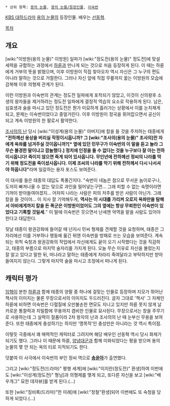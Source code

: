  * 상위 항목: [[용의 눈물]], [[용의 눈물/등장인물]], [[이숙번]]

[[KBS 대하드라마]] [[용의 눈물]]의 등장인물. 배우는 [[선동혁]].

[[목차]]
== 개요 ==
[wiki:"이방원(용의 눈물)" 이방원] 일파가 [wiki:"정도전(용의 눈물)" 정도전]에 맞설 세력을 규합하는 과정에서 [[하륜]]과 만나게 되는 것으로 처음 등장하게 된다. 이 때는 하륜에게 거부의 뜻을 밝혔으며, 이후 이방원이 직접 찾아오자 역시 자신은 그 누구의 편도 아니라 말하는 것으로 거절한다. 그러나 자신 앞에 직접 무릎까지 꿇는 이방원의 모습에 감복해 이후 의형제 관계가 된다.

이런 이방원과 이숙번의 관계는 정도전 일파에게 포착되기 않았고, 이것이 신의왕후 소생의 왕자들을 제거하려는 정도전 일파에게 결정적 역습의 요소로 작용하게 된다. 남은, 심효생과 술을 마시고 있던 정도전은 뭔가 미묘하게 흘러가는 상황에서 이를 눈치채게 되고, 문제는 이숙번이었다고 중얼거린다. 이후 이방원이 정국을 휘어잡으면서 공신이 되고 계속 이방원의 한 팔로서 활약한다.

[[조사의의 난]] 당시 [wiki:"이성계(용의 눈물)" 아버지]에 칼을 들 것을 주저하는 태종에게 '''"전하께선 용상을 버리실 작정이시옵니까? 그 [wiki:"조사의(용의 눈물)" 조사의]란 자에게 옥좌를 넘겨주실 것이옵니까?[* 옆에 있던 민무구가 이숙번의 이 말을 듣고 놀라 그 무슨 불경한 말이냐고 깜놀했다.] 정치에 인정을 둘 수 없다는 것을 누구보다 잘 아는 전하이시옵니다! 죽이지 않으면 죽게 되어 있사옵니다. 무인년에 전하께선 정씨의 나라를 막기 위해 정도전을 죽이셨사옵니다. 이제 조씨의 나라를 막기 위해 전하께서 다시 나서셔야 하옵니다"'''라며 일갈하는 용자 포스도 보여준다.

이 대사를 들은 태종의 대답도 폭풍간지다. "숙번이 네놈은 참으로 무서운 놈이로구나, 도저히 빠져나올 수 없는 덫으로 과인을 밀어넣는구먼... 그래 피할 수 없는 숙명이라면 기꺼이 받아들여야겠지... 어차피 나라는 사람은 피의 저주를 받은 사람이 아닌가. 그래 칼을 들 것이야... 이 지사 잘 기억해두게, '''역사는 이 시대를 가리켜 오로지 옥좌만을 탐해서 아비에게까지 칼을 든 폭군은 이방원이었어도 그의 옆에는 항상 무뢰한인 이숙번이 있었다고 기록할 것일세.'''" 이 말에 이숙번은 웃으면서 난세엔 악역을 맡을 사람도 있어야 한다고 대답한다.

뒷날 태종이 왕권강화에 들어갈 때 넌지시 민씨 형제를 견제할 것을 요청하며, 태종은 그 자리에선 이를 거부하나 행동에 옮긴 뒤엔 이숙번을 방패로 쓰는 모습을 보여준다. 계속되는 외척 숙청과 왕권강화의 작업에서 자신에게도 끝이 오기 시작했다는 것을 직감하고, 태종의 부름으로 마지막 술자리를 가지게 된다. 오늘 무슨 이유로 자신을 불렀는지 잘 알고 있다고 말한 뒤, 떠나라고 말하는 태종에게 차라리 죽여달라고 부탁하지만 받아들여지지 않는다. 그렇게 마지막 술을 마시고 조정에서 떠나게 된다.

== 캐릭터 평가 ==
[[임혁]]이 분한 [[하륜]]과 함께 태종의 양팔 중 하나에 걸맞는 인물로 등장하며 지모가 뛰어난 책사의 이미지는 물론 무장으로서의 이미지도 두드러진다. 글자 그대로 '책사' 그 자체인 하륜에 비하면 이숙번은 다혈질에 오만불손한 면모도 지니고 있지만 하륜 못지 않게 날카로운 통찰력과 치밀함에 무용까지 겸비한 인물로 묘사된다. 무장으로서는 창을 주무기로 사용하는데 그 실력이 절품이라 2차 왕자의 난과 조사의의 난 때 눈부신 무용을 보여준다. 또한 태종에게 충성하기는 하지만 '맹목적'인 충성만은 아니라는 것 역시 특이점.

이렇듯 극중에서 꽤 매력적인 캐릭터로 그려지며 해당 배우인 선동혁 역시 당시 화제가 되기도 했다. 그러나 이 때문에 하륜, [[양녕대군]]과 함께 미화되었다는 평을 받으며 용의 눈물의 몇 안 되는 옥의 티로 지적되기도 한다. 

덧붙여 이 사극에서 이숙번의 부인 정씨 역으로 '''[[송윤아]]'''가 출연했다.

그리고 [wiki:"정도전(드라마)" 평행 세계]에 [wiki:"이지란(정도전)" 환생]하여 이번에도 [wiki:"이성계(정도전)" 형님]과 의형제를 맺게 되고, 또다른 자신을 보고 [wiki:"배우개그" 묘한 데자뷰]를 받게 된다.(...)

또한 [wikl:"징비록(드라마)"먼 미래]에 [wikl:"정철"환생]되어 이번에도 또 숙청을 당하게 되었다.(...)
